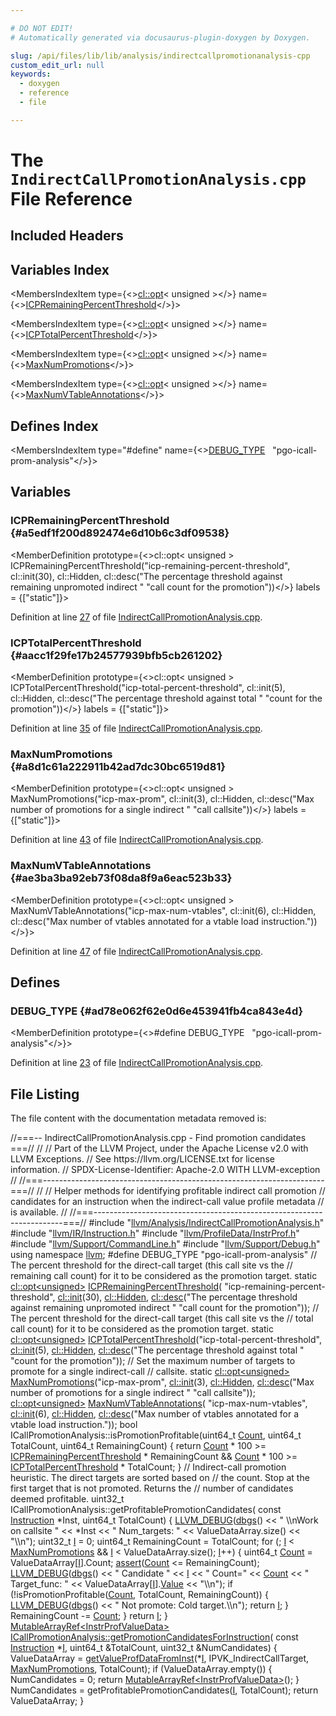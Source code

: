 ```yaml
---

# DO NOT EDIT!
# Automatically generated via docusaurus-plugin-doxygen by Doxygen.

slug: /api/files/lib/lib/analysis/indirectcallpromotionanalysis-cpp
custom_edit_url: null
keywords:
  - doxygen
  - reference
  - file

---
```





# The `IndirectCallPromotionAnalysis.cpp` File Reference

<DoxygenPage pluginConfig={pluginConfig}>



## Included Headers

<IncludesList>
<IncludesListItem
  filePath="llvm/Analysis/IndirectCallPromotionAnalysis.h"
  permalink="/docs/api/files/include/include/llvm/include/llvm/analysis/indirectcallpromotionanalysis-h"
  isLocal="true" />
<IncludesListItem
  filePath="llvm/IR/Instruction.h"
  permalink="/docs/api/files/include/include/llvm/include/llvm/ir/instruction-h"
  isLocal="true" />
<IncludesListItem
  filePath="llvm/ProfileData/InstrProf.h"
  permalink="/docs/api/files/include/include/llvm/include/llvm/profiledata/instrprof-h"
  isLocal="true" />
<IncludesListItem
  filePath="llvm/Support/CommandLine.h"
  permalink="/docs/api/files/include/include/llvm/include/llvm/support/commandline-h"
  isLocal="true" />
<IncludesListItem
  filePath="llvm/Support/Debug.h"
  permalink="/docs/api/files/include/include/llvm/include/llvm/support/debug-h"
  isLocal="true" />
</IncludesList>

## Variables Index

<MembersIndex>

<MembersIndexItem
  type={<><a href="/docs/api/classes/llvm/cl/opt">cl::opt</a>&lt; unsigned &gt;</>}
  name={<><a href="#a5edf1f200d892474e6d10b6c3df09538">ICPRemainingPercentThreshold</a></>}>
</MembersIndexItem>

<MembersIndexItem
  type={<><a href="/docs/api/classes/llvm/cl/opt">cl::opt</a>&lt; unsigned &gt;</>}
  name={<><a href="#aacc1f29fe17b24577939bfb5cb261202">ICPTotalPercentThreshold</a></>}>
</MembersIndexItem>

<MembersIndexItem
  type={<><a href="/docs/api/classes/llvm/cl/opt">cl::opt</a>&lt; unsigned &gt;</>}
  name={<><a href="#a8d1c61a222911b42ad7dc30bc6519d81">MaxNumPromotions</a></>}>
</MembersIndexItem>

<MembersIndexItem
  type={<><a href="/docs/api/classes/llvm/cl/opt">cl::opt</a>&lt; unsigned &gt;</>}
  name={<><a href="#ae3ba3ba92eb73f08da8f9a6eac523b33">MaxNumVTableAnnotations</a></>}>
</MembersIndexItem>

</MembersIndex>

## Defines Index

<MembersIndex>

<MembersIndexItem
  type="#define"
  name={<><a href="#ad78e062f62e0d6e453941fb4ca843e4d">DEBUG&#95;TYPE</a>&nbsp;&nbsp;&nbsp;&quot;pgo-icall-prom-analysis&quot;</>}>
</MembersIndexItem>

</MembersIndex>


<SectionDefinition>

## Variables

### ICPRemainingPercentThreshold {#a5edf1f200d892474e6d10b6c3df09538}

<MemberDefinition
  prototype={<>cl::opt&lt; unsigned &gt; ICPRemainingPercentThreshold(&quot;icp-remaining-percent-threshold&quot;, cl::init(30), cl::Hidden, cl::desc(&quot;The percentage threshold against remaining unpromoted indirect &quot; &quot;call count for the promotion&quot;))</>}
  labels = {["static"]}>

Definition at line <a href="#l00027">27</a> of file <a href="/docs/api/files/lib/lib/analysis/indirectcallpromotionanalysis-cpp">IndirectCallPromotionAnalysis.cpp</a>.
</MemberDefinition>

### ICPTotalPercentThreshold {#aacc1f29fe17b24577939bfb5cb261202}

<MemberDefinition
  prototype={<>cl::opt&lt; unsigned &gt; ICPTotalPercentThreshold(&quot;icp-total-percent-threshold&quot;, cl::init(5), cl::Hidden, cl::desc(&quot;The percentage threshold against total &quot; &quot;count for the promotion&quot;))</>}
  labels = {["static"]}>

Definition at line <a href="#l00035">35</a> of file <a href="/docs/api/files/lib/lib/analysis/indirectcallpromotionanalysis-cpp">IndirectCallPromotionAnalysis.cpp</a>.
</MemberDefinition>

### MaxNumPromotions {#a8d1c61a222911b42ad7dc30bc6519d81}

<MemberDefinition
  prototype={<>cl::opt&lt; unsigned &gt; MaxNumPromotions(&quot;icp-max-prom&quot;, cl::init(3), cl::Hidden, cl::desc(&quot;Max number of promotions for a single indirect &quot; &quot;call callsite&quot;))</>}
  labels = {["static"]}>

Definition at line <a href="#l00043">43</a> of file <a href="/docs/api/files/lib/lib/analysis/indirectcallpromotionanalysis-cpp">IndirectCallPromotionAnalysis.cpp</a>.
</MemberDefinition>

### MaxNumVTableAnnotations {#ae3ba3ba92eb73f08da8f9a6eac523b33}

<MemberDefinition
  prototype={<>cl::opt&lt; unsigned &gt; MaxNumVTableAnnotations(&quot;icp-max-num-vtables&quot;, cl::init(6), cl::Hidden, cl::desc(&quot;Max number of vtables annotated for a vtable load instruction.&quot;))</>}>

Definition at line <a href="#l00047">47</a> of file <a href="/docs/api/files/lib/lib/analysis/indirectcallpromotionanalysis-cpp">IndirectCallPromotionAnalysis.cpp</a>.
</MemberDefinition>

</SectionDefinition>

<SectionDefinition>

## Defines

### DEBUG&#95;TYPE {#ad78e062f62e0d6e453941fb4ca843e4d}

<MemberDefinition
  prototype={<>#define DEBUG&#95;TYPE&nbsp;&nbsp;&nbsp;&quot;pgo-icall-prom-analysis&quot;</>}>

Definition at line <a href="#l00023">23</a> of file <a href="/docs/api/files/lib/lib/analysis/indirectcallpromotionanalysis-cpp">IndirectCallPromotionAnalysis.cpp</a>.
</MemberDefinition>

</SectionDefinition>

## File Listing

The file content with the documentation metadata removed is:

<ProgramListing>

<Link id="l00001" /><CodeLine lineNumber="1"><span class="doxyHighlightComment">//===-- IndirectCallPromotionAnalysis.cpp - Find promotion candidates ===//</span></CodeLine>
<Link id="l00002" /><CodeLine lineNumber="2"><span class="doxyHighlightComment">//</span></CodeLine>
<Link id="l00003" /><CodeLine lineNumber="3"><span class="doxyHighlightComment">// Part of the LLVM Project, under the Apache License v2.0 with LLVM Exceptions.</span></CodeLine>
<Link id="l00004" /><CodeLine lineNumber="4"><span class="doxyHighlightComment">// See https://llvm.org/LICENSE.txt for license information.</span></CodeLine>
<Link id="l00005" /><CodeLine lineNumber="5"><span class="doxyHighlightComment">// SPDX-License-Identifier: Apache-2.0 WITH LLVM-exception</span></CodeLine>
<Link id="l00006" /><CodeLine lineNumber="6"><span class="doxyHighlightComment">//</span></CodeLine>
<Link id="l00007" /><CodeLine lineNumber="7"><span class="doxyHighlightComment">//===----------------------------------------------------------------------===//</span></CodeLine>
<Link id="l00008" /><CodeLine lineNumber="8"><span class="doxyHighlightComment">//</span></CodeLine>
<Link id="l00009" /><CodeLine lineNumber="9"><span class="doxyHighlightComment">// Helper methods for identifying profitable indirect call promotion</span></CodeLine>
<Link id="l00010" /><CodeLine lineNumber="10"><span class="doxyHighlightComment">// candidates for an instruction when the indirect-call value profile metadata</span></CodeLine>
<Link id="l00011" /><CodeLine lineNumber="11"><span class="doxyHighlightComment">// is available.</span></CodeLine>
<Link id="l00012" /><CodeLine lineNumber="12"><span class="doxyHighlightComment">//</span></CodeLine>
<Link id="l00013" /><CodeLine lineNumber="13"><span class="doxyHighlightComment">//===----------------------------------------------------------------------===//</span></CodeLine>
<Link id="l00014" /><CodeLine lineNumber="14"></CodeLine>
<Link id="l00015" /><CodeLine lineNumber="15"><span class="doxyHighlightPreprocessor">#include &quot;<a href="/docs/api/files/include/include/llvm/include/llvm/analysis/indirectcallpromotionanalysis-h">llvm/Analysis/IndirectCallPromotionAnalysis.h</a>&quot;</span></CodeLine>
<Link id="l00016" /><CodeLine lineNumber="16"><span class="doxyHighlightPreprocessor">#include &quot;<a href="/docs/api/files/include/include/llvm/include/llvm/ir/instruction-h">llvm/IR/Instruction.h</a>&quot;</span></CodeLine>
<Link id="l00017" /><CodeLine lineNumber="17"><span class="doxyHighlightPreprocessor">#include &quot;<a href="/docs/api/files/include/include/llvm/include/llvm/profiledata/instrprof-h">llvm/ProfileData/InstrProf.h</a>&quot;</span></CodeLine>
<Link id="l00018" /><CodeLine lineNumber="18"><span class="doxyHighlightPreprocessor">#include &quot;<a href="/docs/api/files/include/include/llvm/include/llvm/support/commandline-h">llvm/Support/CommandLine.h</a>&quot;</span></CodeLine>
<Link id="l00019" /><CodeLine lineNumber="19"><span class="doxyHighlightPreprocessor">#include &quot;<a href="/docs/api/files/include/include/llvm/include/llvm/support/debug-h">llvm/Support/Debug.h</a>&quot;</span></CodeLine>
<Link id="l00020" /><CodeLine lineNumber="20"></CodeLine>
<Link id="l00021" /><CodeLine lineNumber="21"><span class="doxyHighlightKeyword">using namespace </span><span class="doxyHighlight"><a href="/docs/api/namespaces/llvm">llvm</a>;</span></CodeLine>
<Link id="l00022" /><CodeLine lineNumber="22"></CodeLine>
<Link id="l00023" /><CodeLine lineNumber="23" lineLink="#ad78e062f62e0d6e453941fb4ca843e4d"><span class="doxyHighlightPreprocessor">#define DEBUG&#95;TYPE &quot;pgo-icall-prom-analysis&quot;</span></CodeLine>
<Link id="l00024" /><CodeLine lineNumber="24"></CodeLine>
<Link id="l00025" /><CodeLine lineNumber="25"><span class="doxyHighlightComment">// The percent threshold for the direct-call target (this call site vs the</span></CodeLine>
<Link id="l00026" /><CodeLine lineNumber="26"><span class="doxyHighlightComment">// remaining call count) for it to be considered as the promotion target.</span></CodeLine>
<Link id="l00027" /><CodeLine lineNumber="27" lineLink="#a5edf1f200d892474e6d10b6c3df09538"><span class="doxyHighlightKeyword">static</span><span class="doxyHighlight"> <a href="/docs/api/classes/llvm/cl/opt">cl::opt&lt;unsigned&gt;</a> <a href="#a5edf1f200d892474e6d10b6c3df09538">ICPRemainingPercentThreshold</a>(</span></CodeLine>
<Link id="l00028" /><CodeLine lineNumber="28"><span class="doxyHighlight">    </span><span class="doxyHighlightStringLiteral">&quot;icp-remaining-percent-threshold&quot;</span><span class="doxyHighlight">, <a href="/docs/api/namespaces/llvm/cl/#ac12e6a8f3a1b511f0dee2ed6de0ae806">cl::init</a>(30), <a href="/docs/api/namespaces/llvm/cl/#a68075925a54790e71ca790e1d4f21a40a263ac008d8d31f13ce460395fc4cf7e6">cl::Hidden</a>,</span></CodeLine>
<Link id="l00029" /><CodeLine lineNumber="29"><span class="doxyHighlight">    <a href="/docs/api/structs/llvm/cl/desc">cl::desc</a>(</span><span class="doxyHighlightStringLiteral">&quot;The percentage threshold against remaining unpromoted indirect &quot;</span></CodeLine>
<Link id="l00030" /><CodeLine lineNumber="30"><span class="doxyHighlight">             </span><span class="doxyHighlightStringLiteral">&quot;call count for the promotion&quot;</span><span class="doxyHighlight">));</span></CodeLine>
<Link id="l00031" /><CodeLine lineNumber="31"></CodeLine>
<Link id="l00032" /><CodeLine lineNumber="32"><span class="doxyHighlightComment">// The percent threshold for the direct-call target (this call site vs the</span></CodeLine>
<Link id="l00033" /><CodeLine lineNumber="33"><span class="doxyHighlightComment">// total call count) for it to be considered as the promotion target.</span></CodeLine>
<Link id="l00034" /><CodeLine lineNumber="34"><span class="doxyHighlightKeyword">static</span><span class="doxyHighlight"> <a href="/docs/api/classes/llvm/cl/opt">cl::opt&lt;unsigned&gt;</a></span></CodeLine>
<Link id="l00035" /><CodeLine lineNumber="35" lineLink="#aacc1f29fe17b24577939bfb5cb261202"><span class="doxyHighlight">    <a href="#aacc1f29fe17b24577939bfb5cb261202">ICPTotalPercentThreshold</a>(</span><span class="doxyHighlightStringLiteral">&quot;icp-total-percent-threshold&quot;</span><span class="doxyHighlight">, <a href="/docs/api/namespaces/llvm/cl/#ac12e6a8f3a1b511f0dee2ed6de0ae806">cl::init</a>(5),</span></CodeLine>
<Link id="l00036" /><CodeLine lineNumber="36"><span class="doxyHighlight">                             <a href="/docs/api/namespaces/llvm/cl/#a68075925a54790e71ca790e1d4f21a40a263ac008d8d31f13ce460395fc4cf7e6">cl::Hidden</a>,</span></CodeLine>
<Link id="l00037" /><CodeLine lineNumber="37"><span class="doxyHighlight">                             <a href="/docs/api/structs/llvm/cl/desc">cl::desc</a>(</span><span class="doxyHighlightStringLiteral">&quot;The percentage threshold against total &quot;</span></CodeLine>
<Link id="l00038" /><CodeLine lineNumber="38"><span class="doxyHighlight">                                      </span><span class="doxyHighlightStringLiteral">&quot;count for the promotion&quot;</span><span class="doxyHighlight">));</span></CodeLine>
<Link id="l00039" /><CodeLine lineNumber="39"></CodeLine>
<Link id="l00040" /><CodeLine lineNumber="40"><span class="doxyHighlightComment">// Set the maximum number of targets to promote for a single indirect-call</span></CodeLine>
<Link id="l00041" /><CodeLine lineNumber="41"><span class="doxyHighlightComment">// callsite.</span></CodeLine>
<Link id="l00042" /><CodeLine lineNumber="42"><span class="doxyHighlightKeyword">static</span><span class="doxyHighlight"> <a href="/docs/api/classes/llvm/cl/opt">cl::opt&lt;unsigned&gt;</a></span></CodeLine>
<Link id="l00043" /><CodeLine lineNumber="43" lineLink="#a8d1c61a222911b42ad7dc30bc6519d81"><span class="doxyHighlight">    <a href="#a8d1c61a222911b42ad7dc30bc6519d81">MaxNumPromotions</a>(</span><span class="doxyHighlightStringLiteral">&quot;icp-max-prom&quot;</span><span class="doxyHighlight">, <a href="/docs/api/namespaces/llvm/cl/#ac12e6a8f3a1b511f0dee2ed6de0ae806">cl::init</a>(3), <a href="/docs/api/namespaces/llvm/cl/#a68075925a54790e71ca790e1d4f21a40a263ac008d8d31f13ce460395fc4cf7e6">cl::Hidden</a>,</span></CodeLine>
<Link id="l00044" /><CodeLine lineNumber="44"><span class="doxyHighlight">                     <a href="/docs/api/structs/llvm/cl/desc">cl::desc</a>(</span><span class="doxyHighlightStringLiteral">&quot;Max number of promotions for a single indirect &quot;</span></CodeLine>
<Link id="l00045" /><CodeLine lineNumber="45"><span class="doxyHighlight">                              </span><span class="doxyHighlightStringLiteral">&quot;call callsite&quot;</span><span class="doxyHighlight">));</span></CodeLine>
<Link id="l00046" /><CodeLine lineNumber="46"></CodeLine>
<Link id="l00047" /><CodeLine lineNumber="47" lineLink="#ae3ba3ba92eb73f08da8f9a6eac523b33"><span class="doxyHighlight"><a href="/docs/api/classes/llvm/cl/opt">cl::opt&lt;unsigned&gt;</a> <a href="#ae3ba3ba92eb73f08da8f9a6eac523b33">MaxNumVTableAnnotations</a>(</span></CodeLine>
<Link id="l00048" /><CodeLine lineNumber="48"><span class="doxyHighlight">    </span><span class="doxyHighlightStringLiteral">&quot;icp-max-num-vtables&quot;</span><span class="doxyHighlight">, <a href="/docs/api/namespaces/llvm/cl/#ac12e6a8f3a1b511f0dee2ed6de0ae806">cl::init</a>(6), <a href="/docs/api/namespaces/llvm/cl/#a68075925a54790e71ca790e1d4f21a40a263ac008d8d31f13ce460395fc4cf7e6">cl::Hidden</a>,</span></CodeLine>
<Link id="l00049" /><CodeLine lineNumber="49"><span class="doxyHighlight">    <a href="/docs/api/structs/llvm/cl/desc">cl::desc</a>(</span><span class="doxyHighlightStringLiteral">&quot;Max number of vtables annotated for a vtable load instruction.&quot;</span><span class="doxyHighlight">));</span></CodeLine>
<Link id="l00050" /><CodeLine lineNumber="50"></CodeLine>
<Link id="l00051" /><CodeLine lineNumber="51"><span class="doxyHighlightKeywordType">bool</span><span class="doxyHighlight"> ICallPromotionAnalysis::isPromotionProfitable(uint64&#95;t <a href="/docs/api/namespaces/llvm/#a845e08be4b0320d66901a66b0c0e9509">Count</a>,</span></CodeLine>
<Link id="l00052" /><CodeLine lineNumber="52"><span class="doxyHighlight">                                                   uint64&#95;t TotalCount,</span></CodeLine>
<Link id="l00053" /><CodeLine lineNumber="53"><span class="doxyHighlight">                                                   uint64&#95;t RemainingCount) &#123;</span></CodeLine>
<Link id="l00054" /><CodeLine lineNumber="54"><span class="doxyHighlight">  </span><span class="doxyHighlightKeywordFlow">return</span><span class="doxyHighlight"> <a href="/docs/api/namespaces/llvm/#a845e08be4b0320d66901a66b0c0e9509">Count</a> &#42; 100 &gt;= <a href="#a5edf1f200d892474e6d10b6c3df09538">ICPRemainingPercentThreshold</a> &#42; RemainingCount &amp;&amp;</span></CodeLine>
<Link id="l00055" /><CodeLine lineNumber="55"><span class="doxyHighlight">         <a href="/docs/api/namespaces/llvm/#a845e08be4b0320d66901a66b0c0e9509">Count</a> &#42; 100 &gt;= <a href="#aacc1f29fe17b24577939bfb5cb261202">ICPTotalPercentThreshold</a> &#42; TotalCount;</span></CodeLine>
<Link id="l00056" /><CodeLine lineNumber="56"><span class="doxyHighlight">&#125;</span></CodeLine>
<Link id="l00057" /><CodeLine lineNumber="57"></CodeLine>
<Link id="l00058" /><CodeLine lineNumber="58"><span class="doxyHighlightComment">// Indirect-call promotion heuristic. The direct targets are sorted based on</span></CodeLine>
<Link id="l00059" /><CodeLine lineNumber="59"><span class="doxyHighlightComment">// the count. Stop at the first target that is not promoted. Returns the</span></CodeLine>
<Link id="l00060" /><CodeLine lineNumber="60"><span class="doxyHighlightComment">// number of candidates deemed profitable.</span></CodeLine>
<Link id="l00061" /><CodeLine lineNumber="61"><span class="doxyHighlight">uint32&#95;t ICallPromotionAnalysis::getProfitablePromotionCandidates(</span></CodeLine>
<Link id="l00062" /><CodeLine lineNumber="62"><span class="doxyHighlight">    </span><span class="doxyHighlightKeyword">const</span><span class="doxyHighlight"> <a href="/docs/api/classes/llvm/instruction">Instruction</a> &#42;Inst, uint64&#95;t TotalCount) &#123;</span></CodeLine>
<Link id="l00063" /><CodeLine lineNumber="63"><span class="doxyHighlight">  <a href="/docs/api/files/include/include/llvm/include/llvm/support/debug-h/#a196897517069dda1bdb549e24468f7d7">LLVM&#95;DEBUG</a>(<a href="/docs/api/namespaces/llvm/#a7c46c742c31be54870e2038048e6b391">dbgs</a>() &lt;&lt; </span><span class="doxyHighlightStringLiteral">&quot; \\nWork on callsite &quot;</span><span class="doxyHighlight"> &lt;&lt; &#42;Inst</span></CodeLine>
<Link id="l00064" /><CodeLine lineNumber="64"><span class="doxyHighlight">                    &lt;&lt; </span><span class="doxyHighlightStringLiteral">&quot; Num&#95;targets: &quot;</span><span class="doxyHighlight"> &lt;&lt; ValueDataArray.size() &lt;&lt; </span><span class="doxyHighlightStringLiteral">&quot;\\n&quot;</span><span class="doxyHighlight">);</span></CodeLine>
<Link id="l00065" /><CodeLine lineNumber="65"></CodeLine>
<Link id="l00066" /><CodeLine lineNumber="66"><span class="doxyHighlight">  uint32&#95;t <a href="/docs/api/files/lib/lib/support/md5-cpp/#ac0eafdc9ee161b71e7af98af736952fd">I</a> = 0;</span></CodeLine>
<Link id="l00067" /><CodeLine lineNumber="67"><span class="doxyHighlight">  uint64&#95;t RemainingCount = TotalCount;</span></CodeLine>
<Link id="l00068" /><CodeLine lineNumber="68"><span class="doxyHighlight">  </span><span class="doxyHighlightKeywordFlow">for</span><span class="doxyHighlight"> (; <a href="/docs/api/files/lib/lib/support/md5-cpp/#ac0eafdc9ee161b71e7af98af736952fd">I</a> &lt; <a href="#a8d1c61a222911b42ad7dc30bc6519d81">MaxNumPromotions</a> &amp;&amp; <a href="/docs/api/files/lib/lib/support/md5-cpp/#ac0eafdc9ee161b71e7af98af736952fd">I</a> &lt; ValueDataArray.size(); <a href="/docs/api/files/lib/lib/support/md5-cpp/#ac0eafdc9ee161b71e7af98af736952fd">I</a>++) &#123;</span></CodeLine>
<Link id="l00069" /><CodeLine lineNumber="69"><span class="doxyHighlight">    uint64&#95;t <a href="/docs/api/namespaces/llvm/#a845e08be4b0320d66901a66b0c0e9509">Count</a> = ValueDataArray&#91;<a href="/docs/api/files/lib/lib/support/md5-cpp/#ac0eafdc9ee161b71e7af98af736952fd">I</a>&#93;.Count;</span></CodeLine>
<Link id="l00070" /><CodeLine lineNumber="70"><span class="doxyHighlight">    <a href="/docs/api/files/lib/lib/target/lib/target/amdgpu/silowercontrolflow-cpp/#a4868c5d81c5ccc98c47aeab6244346a0">assert</a>(<a href="/docs/api/namespaces/llvm/#a845e08be4b0320d66901a66b0c0e9509">Count</a> &lt;= RemainingCount);</span></CodeLine>
<Link id="l00071" /><CodeLine lineNumber="71"><span class="doxyHighlight">    <a href="/docs/api/files/include/include/llvm/include/llvm/support/debug-h/#a196897517069dda1bdb549e24468f7d7">LLVM&#95;DEBUG</a>(<a href="/docs/api/namespaces/llvm/#a7c46c742c31be54870e2038048e6b391">dbgs</a>() &lt;&lt; </span><span class="doxyHighlightStringLiteral">&quot; Candidate &quot;</span><span class="doxyHighlight"> &lt;&lt; <a href="/docs/api/files/lib/lib/support/md5-cpp/#ac0eafdc9ee161b71e7af98af736952fd">I</a> &lt;&lt; </span><span class="doxyHighlightStringLiteral">&quot; Count=&quot;</span><span class="doxyHighlight"> &lt;&lt; <a href="/docs/api/namespaces/llvm/#a845e08be4b0320d66901a66b0c0e9509">Count</a></span></CodeLine>
<Link id="l00072" /><CodeLine lineNumber="72"><span class="doxyHighlight">                      &lt;&lt; </span><span class="doxyHighlightStringLiteral">&quot;  Target&#95;func: &quot;</span><span class="doxyHighlight"> &lt;&lt; ValueDataArray&#91;<a href="/docs/api/files/lib/lib/support/md5-cpp/#ac0eafdc9ee161b71e7af98af736952fd">I</a>&#93;.<a href="/docs/api/namespaces/llvm/#a066e2a31a13d6520e52ae1944f194662">Value</a> &lt;&lt; </span><span class="doxyHighlightStringLiteral">&quot;\\n&quot;</span><span class="doxyHighlight">);</span></CodeLine>
<Link id="l00073" /><CodeLine lineNumber="73"></CodeLine>
<Link id="l00074" /><CodeLine lineNumber="74"><span class="doxyHighlight">    </span><span class="doxyHighlightKeywordFlow">if</span><span class="doxyHighlight"> (!isPromotionProfitable(<a href="/docs/api/namespaces/llvm/#a845e08be4b0320d66901a66b0c0e9509">Count</a>, TotalCount, RemainingCount)) &#123;</span></CodeLine>
<Link id="l00075" /><CodeLine lineNumber="75"><span class="doxyHighlight">      <a href="/docs/api/files/include/include/llvm/include/llvm/support/debug-h/#a196897517069dda1bdb549e24468f7d7">LLVM&#95;DEBUG</a>(<a href="/docs/api/namespaces/llvm/#a7c46c742c31be54870e2038048e6b391">dbgs</a>() &lt;&lt; </span><span class="doxyHighlightStringLiteral">&quot; Not promote: Cold target.\\n&quot;</span><span class="doxyHighlight">);</span></CodeLine>
<Link id="l00076" /><CodeLine lineNumber="76"><span class="doxyHighlight">      </span><span class="doxyHighlightKeywordFlow">return</span><span class="doxyHighlight"> <a href="/docs/api/files/lib/lib/support/md5-cpp/#ac0eafdc9ee161b71e7af98af736952fd">I</a>;</span></CodeLine>
<Link id="l00077" /><CodeLine lineNumber="77"><span class="doxyHighlight">    &#125;</span></CodeLine>
<Link id="l00078" /><CodeLine lineNumber="78"><span class="doxyHighlight">    RemainingCount -= <a href="/docs/api/namespaces/llvm/#a845e08be4b0320d66901a66b0c0e9509">Count</a>;</span></CodeLine>
<Link id="l00079" /><CodeLine lineNumber="79"><span class="doxyHighlight">  &#125;</span></CodeLine>
<Link id="l00080" /><CodeLine lineNumber="80"><span class="doxyHighlight">  </span><span class="doxyHighlightKeywordFlow">return</span><span class="doxyHighlight"> <a href="/docs/api/files/lib/lib/support/md5-cpp/#ac0eafdc9ee161b71e7af98af736952fd">I</a>;</span></CodeLine>
<Link id="l00081" /><CodeLine lineNumber="81"><span class="doxyHighlight">&#125;</span></CodeLine>
<Link id="l00082" /><CodeLine lineNumber="82"></CodeLine>
<Link id="l00083" /><CodeLine lineNumber="83"><span class="doxyHighlight"><a href="/docs/api/classes/llvm/mutablearrayref">MutableArrayRef&lt;InstrProfValueData&gt;</a></span></CodeLine>
<Link id="l00084" /><CodeLine lineNumber="84" lineLink="/docs/api/classes/llvm/icallpromotionanalysis/#ad7143519efbd492ef7ced88c6198e1ca"><span class="doxyHighlight"><a href="/docs/api/classes/llvm/icallpromotionanalysis/#ad7143519efbd492ef7ced88c6198e1ca">ICallPromotionAnalysis::getPromotionCandidatesForInstruction</a>(</span></CodeLine>
<Link id="l00085" /><CodeLine lineNumber="85"><span class="doxyHighlight">    </span><span class="doxyHighlightKeyword">const</span><span class="doxyHighlight"> <a href="/docs/api/classes/llvm/instruction">Instruction</a> &#42;<a href="/docs/api/files/lib/lib/support/md5-cpp/#ac0eafdc9ee161b71e7af98af736952fd">I</a>, uint64&#95;t &amp;TotalCount, uint32&#95;t &amp;NumCandidates) &#123;</span></CodeLine>
<Link id="l00086" /><CodeLine lineNumber="86"><span class="doxyHighlight">  ValueDataArray = <a href="/docs/api/namespaces/llvm/#a8f6ad5c1831928ee2c6c5058d9580edf">getValueProfDataFromInst</a>(&#42;<a href="/docs/api/files/lib/lib/support/md5-cpp/#ac0eafdc9ee161b71e7af98af736952fd">I</a>, IPVK&#95;IndirectCallTarget,</span></CodeLine>
<Link id="l00087" /><CodeLine lineNumber="87"><span class="doxyHighlight">                                            <a href="#a8d1c61a222911b42ad7dc30bc6519d81">MaxNumPromotions</a>, TotalCount);</span></CodeLine>
<Link id="l00088" /><CodeLine lineNumber="88"><span class="doxyHighlight">  </span><span class="doxyHighlightKeywordFlow">if</span><span class="doxyHighlight"> (ValueDataArray.empty()) &#123;</span></CodeLine>
<Link id="l00089" /><CodeLine lineNumber="89"><span class="doxyHighlight">    NumCandidates = 0;</span></CodeLine>
<Link id="l00090" /><CodeLine lineNumber="90"><span class="doxyHighlight">    </span><span class="doxyHighlightKeywordFlow">return</span><span class="doxyHighlight"> <a href="/docs/api/namespaces/llvm/#a99416758c13252bef45320a6ba6aa09c">MutableArrayRef&lt;InstrProfValueData&gt;</a>();</span></CodeLine>
<Link id="l00091" /><CodeLine lineNumber="91"><span class="doxyHighlight">  &#125;</span></CodeLine>
<Link id="l00092" /><CodeLine lineNumber="92"><span class="doxyHighlight">  NumCandidates = getProfitablePromotionCandidates(<a href="/docs/api/files/lib/lib/support/md5-cpp/#ac0eafdc9ee161b71e7af98af736952fd">I</a>, TotalCount);</span></CodeLine>
<Link id="l00093" /><CodeLine lineNumber="93"><span class="doxyHighlight">  </span><span class="doxyHighlightKeywordFlow">return</span><span class="doxyHighlight"> ValueDataArray;</span></CodeLine>
<Link id="l00094" /><CodeLine lineNumber="94"><span class="doxyHighlight">&#125;</span></CodeLine>

</ProgramListing>


</DoxygenPage>
